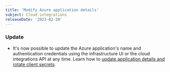 ```yaml
---
title: 'Modify Azure application details'
subject: Cloud integrations
releaseDate: '2021-02-20'
---
```


### Update

* It's now possible to update the Azure application's name and authentication credentials using the infrastructure UI or the cloud integrations API at any time. Learn how to [update application details and rotate client secrets](/docs/infrastructure/microsoft-azure-integrations/get-started/activate-azure-integrations/#update-app).